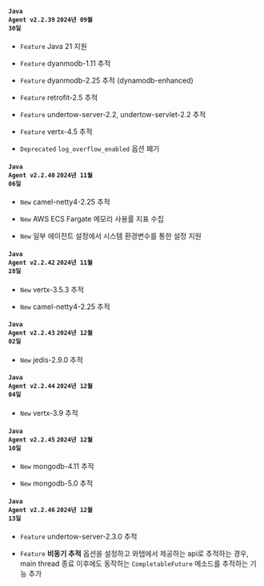#### <code class='changelog-service'>Java Agent v2.2.39</code> <code class='changelog-date'>2024년 09월 30일</code>

- <code class="Feature" type="1">Feature</code> Java 21 지원

- <code class="Feature" type="1">Feature</code> dyanmodb-1.11 추적

- <code class="Feature" type="1">Feature</code> dyanmodb-2.25 추적 (dynamodb-enhanced)

- <code class="Feature" type="1">Feature</code> retrofit-2.5 추적

- <code class="Feature" type="1">Feature</code> undertow-server-2.2, undertow-servlet-2.2 추적

- <code class="Feature" type="1">Feature</code> vertx-4.5 추적

- <code class="Deprecated" type="1">Deprecated</code> <code>log_overflow_enabled</code> 옵션 폐기

#### <code class='changelog-service'>Java Agent v2.2.40</code> <code class='changelog-date'>2024년 11월 06일</code>

- <code class="New" type="1">New</code> camel-netty4-2.25 추적

- <code class="New" type="1">New</code> AWS ECS Fargate 메모리 사용률 지표 수집

- <code class="New" type="1">New</code> 일부 에이전트 설정에서 시스템 환경변수를 통한 설정 지원

#### <code class='changelog-service'>Java Agent v2.2.42</code> <code class='changelog-date'>2024년 11월 28일</code>

- <code class="New" type="1">New</code> vertx-3.5.3 추적

- <code class="New" type="1">New</code> camel-netty4-2.25 추적

#### <code class='changelog-service'>Java Agent v2.2.43</code> <code class='changelog-date'>2024년 12월 02일</code>

- <code class="New" type="1">New</code> jedis-2.9.0 추적

#### <code class='changelog-service'>Java Agent v2.2.44</code> <code class='changelog-date'>2024년 12월 04일</code>

- <code class="New" type="1">New</code> vertx-3.9 추적

#### <code class='changelog-service'>Java Agent v2.2.45</code> <code class='changelog-date'>2024년 12월 10일</code>

- <code class="New" type="1">New</code> mongodb-4.11 추적

- <code class="New" type="1">New</code> mongodb-5.0 추적

#### <code class='changelog-service'>Java Agent v2.2.46</code> <code class='changelog-date'>2024년 12월 13일</code>

- <code class="Feature" type="1">Feature</code> undertow-server-2.3.0 추적

- <code class="Feature" type="1">Feature</code> <strong>비동기 추적</strong> 옵션을 설정하고 와탭에서 제공하는 api로 추적하는 경우, main thread 종료 이후에도 동작하는 <code>CompletableFuture</code> 메소드를 추적하는 기능 추가

